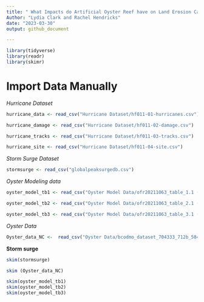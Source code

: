 ```yaml
---
title: " What Impacts do Artificial Oyster Reef have on Land Erosion Caused by Storm Surges in the Gulf Coast? " 
Author: "Lydia Clark and Rachel Hendricks"
date: "2023-03-30"
output: github_document

---
```

```r
library(tidyverse)
library(readr)
library(skimr)
```

# Import Data Manually 

*Hurricane Dataset*
```r
hurricane_data <- read_csv("Hurricane Dataset/hf011-01-hurricanes.csv")
```
```r
hurricane_damage <- read_csv("Hurricane Dataset/hf011-02-damage.csv")
```
```r
hurricane_tracks <- read_csv("Hurricane Dataset/hf011-03-tracks.csv")
```
```r
hurricane_site <- read_csv("Hurricane Dataset/hf011-04-site.csv")
```

*Storm Surge Dataset* 
```r
stormsurge <- read_csv("globalpeaksurgedb.csv")
```

*Oyster Modeling data*
```r
oyster_model_tb1 <- read_csv("Oyster Model Data/ofr20211063_table_1.1 (1).csv")
```
```r
oyster_model_tb2 <- read_csv("Oyster Model Data/ofr20211063_table_2.1 (2).csv")
```
```r
oyster_model_tb3 <- read_csv("Oyster Model Data/ofr20211063_table_3.1 (1).csv")
```

*Oyster Data*
```r
Oyster_data_NC <-  read_csv("Oyster Data/bcodmo_dataset_704333_712b_5843_9069.csv")
```


**Storm surge**

```r
skim(stormsurge)
```
```r
skim (Oyster_data_NC)
```
```r
skim(oyster_model_tb1)
skim(oyster_model_tb2)
skim(oyster_model_tb3)
```



